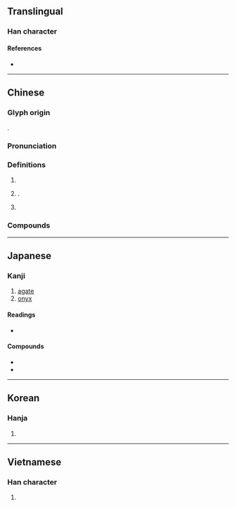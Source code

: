{{also|玛}}
{{character info/new}}
==Translingual==

===Han character===
{{Han char|rn=96|rad=玉|as=10|sn=14|four=11127|canj=MGSQF|ids=⿰𤣩馬}}

====References====
* {{Han ref|kx=0739.090|dkj=21156|dj=1149.140|hdz=21130.090|uh=746A|ud=29802|bh=BABF|bd=47807}}

----

==Chinese==
{{zh-forms|s=玛}}

===Glyph origin===
{{Han etym}}
{{Han compound|玉|alt1=𤣩|馬|ls=psc|c1=s|c2=p|t1=jade}}.

===Pronunciation===
{{zh-pron
|m=mǎ
|c=maa5
|h=pfs=
|md=
|mn=qz,tw:bé/zz:bée/má
|mn_note=bé/bée - vernacular; má - literary
|w=
|mc=y
|oc=y
|cat=n
}}

===Definitions===
{{zh-hanzi}}

# {{surname|lang=zh}}
# {{n-g|Used in}} {{zh-l|瑪瑙}}.
# {{n-g|Used in transliterations.}}

===Compounds===
{{zh-der|瑪瑙|伽瑪射線|他瑪羅池|威瑪憲法|威妥瑪式|利瑪|伊瑪目|寧瑪派|瑪哩花|新藝拉瑪|瑪自達神|拉瑪猿|瑪瑙紋|超級瑪琍|楚瑪爾河|瑪雅|瑪雅語|瑪𤧛脂|依瑪堪|法瑪|瑪爾噶|纏絲瑪瑙|薩瑪|薩齊瑪|踏踏瑪兒|金珠瑪米|珠穆朗瑪峰|瑪卡|瑪利|瑪爾斯|尼瑪|瑪拉基書|瑪弟亞|麥納瑪|瑪納斯|瑪莉|瑪麗珍鞋|瑪芬|瑪麗|瑪祖卡|瑪拿西|卡里斯瑪|伊瑪堪|瑪竇|縞瑪瑙|瑪加伯下|阿瑪|瑪加伯上|瑪西班月|珠穆朗瑪|拉斯海瑪|帕爾瑪|噶瑪蘭族|瑪琪琳|魏瑪共和國|以實瑪利|沙琪瑪|紅瑪瑙|沙威瑪|乃瑪子|瑪拉基亞|聖母瑪麗亞|瑪麗亞|撒瑪黎雅|克拉瑪依|血瑪麗|瑪拉基|噶瑪蘭|瑪加伯|撒瑪黎雅人|威妥瑪拼音|聖母瑪利亞|瑪竇福音|褐雲瑪瑙螺|伊斯蘭瑪巴德|珠穆瑯瑪|瑪鋼|瑪雅文字|瑪雅文明|瑪雅人|瑪曲|瑪沁|瑪旁雍錯|瑪涅克爾|瑪瑙螺|瑪納斯湖|瑪納斯河|瑪門|瑪楚河|瑪多|瑪法木錯|瑪卡梅|瑪琅|瑪麗·伯德地|瑪麗皇后海岸|}}

----

==Japanese==

===Kanji===
{{ja-kanji|grade=uc|rs=玉10}}

# [[agate]]
# [[onyx]]

====Readings====
* {{ja-readings|goon=[[め]] (me)|kanon=[[ば]] (ba)|kanyoon = [[ま]] (ma)}}

====Compounds====
* {{ja-r|縞瑪瑙|しまめのう}}
* {{ja-r|瑪瑙|めのう}}

----

==Korean==

===Hanja===
{{ko-hanja|hangeul=마|eumhun=|rv=ma|mr=ma|y=ma}}

# {{defn|lang=ko|sort=玉10}}

----

==Vietnamese==

===Han character===
{{vi-hantu|[[mã]], [[mẽ]]|rs=玉10}}

# {{defn|lang=vi|sort=玉10}}